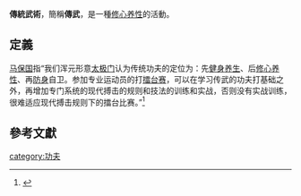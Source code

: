 '''傳統武術'''，簡稱'''傳武'''，是一種[[修心养性|修心养性]]的活動。
==定義==

[[马保国|马保国]]指“我们浑元形意[[太极门|太极门]]认为传统功夫的定位为：先[[健身|健身]][[养生|养生]]、后[[修心养性|修心养性]]、再[[防身|防身]]自卫。参加专业运动员的打[[擂台赛|擂台赛]]，可以在学习传武的功夫打基础之外，再增加专门系统的现代搏击的规则和技法的训练和实战，否则没有实战训练，很难适应现代搏击规则下的擂台比赛。”<ref>{{cite news|title=被KO的各路“大师”们，快还给武术一片净土吧|newspaper=中新体坛微信公众号|publisher=[[中新社|中新社]]|date=2020-05-20|5=|last=|first=|url=http://www.chinanews.com/ty/2020/05-20/9190001.shtml|9=|accessdate=2020年11月30日|archive-date=2020年12月10日|archive-url=https://web.archive.org/web/20201210050717/http://www.chinanews.com/ty/2020/05-20/9190001.shtml|dead-url=no}}</ref>

==參考文獻==
{{reflist}}
[[category:功夫|category:功夫]]
